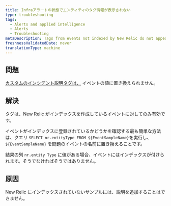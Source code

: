 ```yaml
---
title: Infraアラートの状態でエンティティのタグ情報が表示されない
type: troubleshooting
tags:
  - Alerts and applied intelligence
  - Alerts
  - Troubleshooting
metaDescription: Tags from events not indexed by New Relic do not appear.
freshnessValidatedDate: never
translationType: machine
---
```


## 問題

[カスタムのインシデント説明タグは、](/docs/alerts-applied-intelligence/new-relic-alerts/alert-conditions/alert-custom-incident-descriptions#example) イベントの値に置き換えられません。

## 解決

タグは、New Relic がインデックスを作成しているイベントに対してのみ有効です。

イベントがインデックスに登録されているかどうかを確認する最も簡単な方法は、クエリ `SELECT nr.entityType FROM ${EventSampleName}`を実行し、 `${EventSampleName}` を問題のイベントの名前に置き換えることです。

結果の列 `nr.entity Type` に値がある場合、イベントにはインデックスが付けられます。そうでなければそうではありません。

## 原因

New Relic にインデックスされていないサンプルには、説明を追加することはできません。